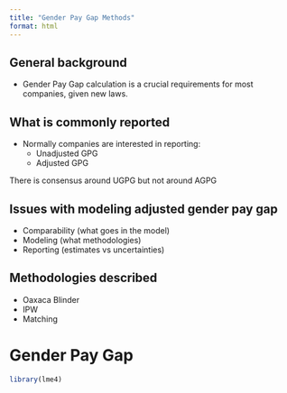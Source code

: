 ```yaml
---
title: "Gender Pay Gap Methods"
format: html
---
```


## General background
- Gender Pay Gap calculation is a crucial requirements for most companies, given new laws.

## What is commonly reported
- Normally companies are interested in reporting:
    - Unadjusted GPG
    - Adjusted GPG

There is consensus around UGPG but not around AGPG

## Issues with modeling adjusted gender pay gap
- Comparability (what goes in the model)
- Modeling (what methodologies)
- Reporting (estimates vs uncertainties)

## Methodologies described
- Oaxaca Blinder
- IPW
- Matching

# Gender Pay Gap
```r
library(lme4)


```

